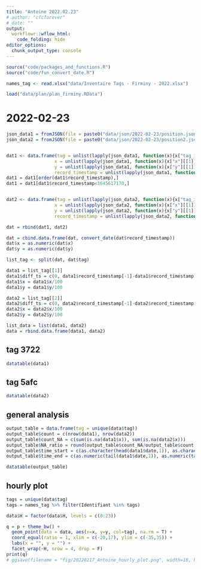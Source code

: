 ```yaml
---
title: "Antoine 2022.02.23"
# author: "cfcforever"
# date: ""
output: 
  workflowr::wflow_html:
    code_folding: hide
editor_options:
  chunk_output_type: console
---
```


```r
source("code/packages_and_functions.R")
source("code/fun_convert_date.R")

names_tag <- read.xlsx("data/Inventaire Tags - Firminy - 2022.xlsx")

load("data/plan/plan_firminy.RData")
```


# 2022-02-23
```r
json_data1 = fromJSON(file = paste0("data/json/2022-02-23/position.json"))
json_data2 = fromJSON(file = paste0("data/json/2022-02-23/position2.json"))


dat1 <- data.frame(tag = unlist(lapply(json_data1, function(x){x["tag_id"][[1]]})),
                  x = unlist(lapply(json_data1, function(x){x["x"][[1]]})),
                  y = unlist(lapply(json_data1, function(x){x["y"][[1]]})),
                  record_timestamp = unlist(lapply(json_data1, function(x){x["record_timestamp"][[1]]})))
dat1 = dat1[order(dat1$record_timestamp),]
dat1 = dat1[dat1$record_timestamp<1645617170,]


dat2 <- data.frame(tag = unlist(lapply(json_data2, function(x){x["tag_id"][[1]]})),
                  x = unlist(lapply(json_data2, function(x){x["x"][[1]]})),
                  y = unlist(lapply(json_data2, function(x){x["y"][[1]]})),
                  record_timestamp = unlist(lapply(json_data2, function(x){x["record_timestamp"][[1]]})))

dat = rbind(dat1, dat2)

dat = cbind.data.frame(dat, convert_date(dat$record_timestamp))
dat$x = as.numeric(dat$x)
dat$y = as.numeric(dat$y)

list_tag <- split(dat, dat$tag)

data1 = list_tag[[1]]
data1$diff_ts = c(0, data1$record_timestamp[-1]-data1$record_timestamp[-nrow(data1)])
data1$x = data1$x/100
data1$y = data1$y/100

data2 = list_tag[[2]]
data2$diff_ts = c(0, data2$record_timestamp[-1]-data2$record_timestamp[-nrow(data2)])
data2$x = data2$x/100
data2$y = data2$y/100

list_data = list(data1, data2)
data = rbind.data.frame(data1, data2)
```


## tag 3722
```r
datatable(data1)
```


## tag 5afc
```r
datatable(data2)
```


## general analysis
```r
output_table = data.frame(tag = unique(data$tag))
output_table$count = c(nrow(data1), nrow(data2))
output_table$count_NA = c(sum(is.na(data1$x)), sum(is.na(data2$x)))
output_table$NA_ratio = round(output_table$count_NA/output_table$count,2)
output_table$time_start = c(as.character(head(data1$date,1)), as.character(head(data2$date,1)))
output_table$time_end = c(as.numeric(tail(data1$date,1)), as.numeric(tail(data2$date,1)))

datatable(output_table)
```


## hourly plot {.tabset .tabset-pills}
```r
tags = unique(data$tag)
tags = names_tag %>% filter(Identifiant %in% tags)

data$H = factor(data$H, levels = c(0:23))

q = p + theme_bw() +
  geom_point(data = data, aes(x=x, y=y, col=tag), na.rm = T) +
  coord_equal(ratio = 1, xlim = c(-20,17), ylim = c(-35,35)) +
  labs(x = "", y = "") + 
  facet_wrap(~H, nrow = 4, drop = F)
print(q)
# ggsave(filename = "fig/20220217_Antoine_hourly_plot.png", width=18, height=18)
```

